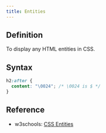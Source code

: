 ```yaml
---
title: Entities
---
```


## Definition

To display any HTML entities in CSS.

## Syntax

```css
h2:after {
  content: "\0024"; /* \0024 is $ */
}
```

## Reference

- w3schools: [CSS Entities](https://www.w3schools.com/cssref/css_entities.asp)
